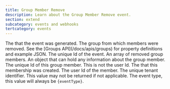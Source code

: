 ```yaml
---
title: Group Member Remove
description: Learn about the Group Member Remove event.
section: extend
subcategory: events and webhooks
tertcategory: events
---
```



<Event name="Group Member Remove"
       eventType={eventType}
       version="1.38.0"
       description="This event is generated when one or more users are removed from a group. The JSON includes the Group and an array of removed members.  This event is not generated when all users are removed from a group."
       scope="tenant"
       transactional="true" />

<EventBody eventType={eventType}
           jsonFile="group-member-remove.json">

  <APIField slot="leading-fields" name="event.createInstant" type="Long">
    The <ReferenceLink file="data-types#instants" label="instant" /> that the event was generated.
  </APIField>
  
  <APIField slot="leading-fields" name="event.group" type="Object">
    The group from which members were removed. See the [Groups API](/docs/apis/groups) for property definitions and example JSON.
  </APIField>
    
  <APIField slot="leading-fields" name="event.id" type="UUID">
    The unique Id of the event.
  </APIField>

  <APIField slot="trailing-fields" name="event.members" type="Array">
    An array of removed group members.
  </APIField>
  
  <APIField slot="trailing-fields" name="event.members[x].data" type="Object">
    An object that can hold any information about the group member.
  </APIField>
  
  <APIField slot="trailing-fields" name="event.members[x].id" type="UUID">
    The unique Id of this group member. This is not the user Id.
  </APIField>
  
  <APIField slot="trailing-fields" name="event.members[x].insertInstant" type="Long">
    The <ReferenceLink file="data-types#instants" label="instant" /> that this membership was created.
  </APIField>
  
  <APIField slot="trailing-fields" name="event.members[x].userId" type="UUID">
    The user Id of the member.
  </APIField>
  
  <APIField slot="trailing-fields" name="event.tenantId" type="UUID">
    The unique tenant identifier. This value may not be returned if not applicable.
  </APIField>
    
  <APIField slot="trailing-fields" name="event.type" type="String">
    The event type, this value will always be <code>{eventType}</code>.
  </APIField>

</EventBody>
